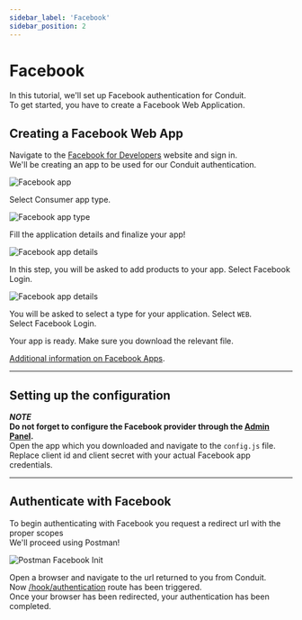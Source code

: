 ```yaml
---
sidebar_label: 'Facebook'
sidebar_position: 2
---
```


# Facebook

In this tutorial, we'll set up Facebook authentication for Conduit.<br />
To get started, you have to create a Facebook Web Application.<br />

## Creating a Facebook Web App

Navigate to the [Facebook for Developers](https://developers.facebook.com/) website and sign in.<br />
We'll be creating an app to be used for our Conduit authentication.

![Facebook app](/img/modules/authentication/tutorials/create_facebook_app.png)

Select Consumer app type.

![Facebook app type](/img/modules/authentication/tutorials/app_type.png)

Fill the application details and finalize your app!<br />

![Facebook app details](/img/modules/authentication/tutorials/add_details.png)

In this step, you will be asked to add products to your app. Select Facebook Login.<br />

![Facebook app details](/img/modules/authentication/tutorials/login_app.png)

You will be asked to select a type for your application. Select `WEB`.<br />
Select  Facebook Login.<br />

Your app is ready. Make sure you download the relevant file.

[Additional information on Facebook Apps](https://developers.facebook.com/docs/development/create-an-app/).

------------------------------------------------------------------------------------------------

## Setting up the configuration

***NOTE***<br />
**Do not forget to configure the Facebook provider through the [Admin Panel](../config#third-party).**<br />
Open the app which you downloaded and navigate to the `config.js` file.<br />
Replace client id and client secret with your actual Facebook app credentials.<br />

------------------------------------------------------------------------------------------------

## Authenticate with Facebook

To begin authenticating with Facebook you request a redirect url with the proper scopes<br />
We'll proceed using Postman!<br />

![Postman Facebook Init](/img/modules/authentication/tutorials/postman_facebook_init.png)

Open a browser and navigate to the url returned to you from Conduit.<br />
Now [/hook/authentication](../api_reference/User/third_party#facebook) route has been triggered.<br />
Once your browser has been redirected, your authentication has been completed.
